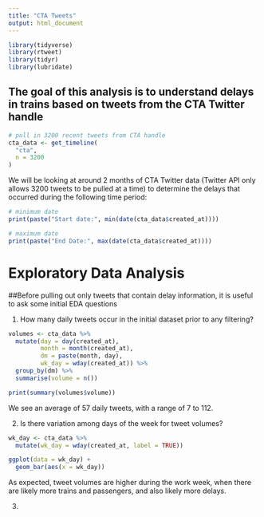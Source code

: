 ```yaml
---
title: "CTA Tweets"
output: html_document
---
```


```r
library(tidyverse)
library(rtweet)
library(tidyr)
library(lubridate)
```

## The goal of this analysis is to understand delays in trains based on tweets from the CTA Twitter handle 

```r
# pull in 3200 recent tweets from CTA handle
cta_data <- get_timeline(
  "cta",
  n = 3200
)
```

We will be looking at around 2 months of CTA Twitter data (Twitter API only allows 3200 tweets to be pulled at a time) to determine the delays that occurred during the following time period:

```r
# minimum date 
print(paste("Start date:", min(date(cta_data$created_at))))

# maximum date
print(paste("End Date:", max(date(cta_data$created_at))))
```

# Exploratory Data Analysis
##Before pulling out only tweets that contain delay information, it is useful to ask some initial EDA questions

1. How many daily tweets occur in the initial dataset prior to any filtering?
```r
volumes <- cta_data %>%
  mutate(day = day(created_at),
         month = month(created_at),
         dm = paste(month, day),
         wk_day = wday(created_at)) %>%
  group_by(dm) %>%
  summarise(volume = n())

print(summary(volumes$volume))
```

  We see an average of 57 daily tweets, with a range of 7 to 112. 

2. Is there variation among days of the week for tweet volumes?

```r
wk_day <- cta_data %>%
  mutate(wk_day = wday(created_at, label = TRUE))

ggplot(data = wk_day) + 
  geom_bar(aes(x = wk_day))
```

As expected, tweet volumes are higher during the work week, when there are likely more trains and passengers, and also likely more delays.

3. 
